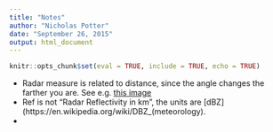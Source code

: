 ```yaml
---
title: "Notes"
author: "Nicholas Potter"
date: "September 26, 2015"
output: html_document
---
```


```r
knitr::opts_chunk$set(eval = TRUE, include = TRUE, echo = TRUE)
```

* Radar measure is related to distance, since the angle changes the farther you are. See e.g. [this image](http://jcsites.juniata.edu/faculty/johnson/projects/hydromet_module/content/topic2_evaluating/images/MULTI.PNG)
* Ref is not "Radar Reflectivity in km", the units are [dBZ](https://en.wikipedia.org/wiki/DBZ_(meteorology).
* 



